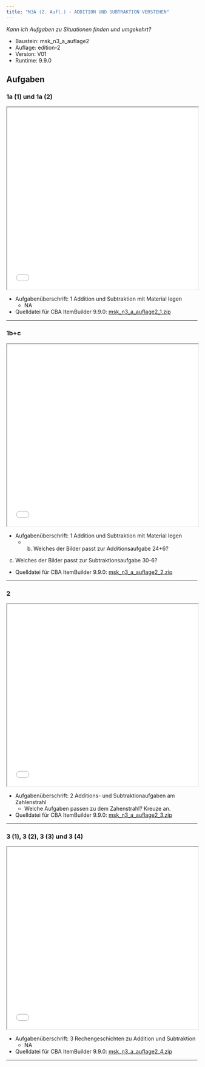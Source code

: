 ```yaml
---
title: "N3A (2. Aufl.) - ADDITION UND SUBTRAKTION VERSTEHEN"
---
```


*Kann ich Aufgaben zu Situationen finden und umgekehrt?* 


::: {.callout-note collapse="true"  title="Bausteinversion"}


* Baustein: msk_n3_a_auflage2 
* Auflage: edition-2 
* Version: V01 
* Runtime: 9.9.0 
:::

## Aufgaben


### 1a (1) und 1a (2)
```{=html}
<iframe width="100%" height="480"
src="../oer/edition-2/V01/9.9.0/msk_n3_a_auflage2/msk_n3_a_auflage2_1/viewer.html"></iframe>
```


::: {.callout-tip collapse="true"  title="Details"}


* Aufgabenüberschrift: 1 Addition und Subtraktion mit Material legen
	 - NA
* Quelldatei für CBA ItemBuilder 9.9.0: [msk_n3_a_auflage2_1.zip](../oer/edition-2/V01/9.9.0/msk_n3_a_auflage2/msk_n3_a_auflage2_1/msk_n3_a_auflage2_1.zip) 
:::
<hr noshade/>

### 1b+c
```{=html}
<iframe width="100%" height="480"
src="../oer/edition-2/V01/9.9.0/msk_n3_a_auflage2/msk_n3_a_auflage2_2/viewer.html"></iframe>
```


::: {.callout-tip collapse="true"  title="Details"}


* Aufgabenüberschrift: 1 Addition und Subtraktion mit Material legen
	 - b) Welches der Bilder passt zur Additionsaufgabe 24+6? 
c) Welches der Bilder passt zur Subtraktionsaufgabe 30-6?
* Quelldatei für CBA ItemBuilder 9.9.0: [msk_n3_a_auflage2_2.zip](../oer/edition-2/V01/9.9.0/msk_n3_a_auflage2/msk_n3_a_auflage2_2/msk_n3_a_auflage2_2.zip) 
:::
<hr noshade/>

### 2
```{=html}
<iframe width="100%" height="480"
src="../oer/edition-2/V01/9.9.0/msk_n3_a_auflage2/msk_n3_a_auflage2_3/viewer.html"></iframe>
```


::: {.callout-tip collapse="true"  title="Details"}


* Aufgabenüberschrift: 2 Additions- und Subtraktionaufgaben am Zahlenstrahl
	 - Welche Aufgaben passen zu dem Zahenstrahl? Kreuze an.
* Quelldatei für CBA ItemBuilder 9.9.0: [msk_n3_a_auflage2_3.zip](../oer/edition-2/V01/9.9.0/msk_n3_a_auflage2/msk_n3_a_auflage2_3/msk_n3_a_auflage2_3.zip) 
:::
<hr noshade/>

### 3 (1), 3 (2), 3 (3) und 3 (4)
```{=html}
<iframe width="100%" height="480"
src="../oer/edition-2/V01/9.9.0/msk_n3_a_auflage2/msk_n3_a_auflage2_4/viewer.html"></iframe>
```


::: {.callout-tip collapse="true"  title="Details"}


* Aufgabenüberschrift: 3 Rechengeschichten zu Addition und Subtraktion
	 - NA
* Quelldatei für CBA ItemBuilder 9.9.0: [msk_n3_a_auflage2_4.zip](../oer/edition-2/V01/9.9.0/msk_n3_a_auflage2/msk_n3_a_auflage2_4/msk_n3_a_auflage2_4.zip) 
:::
<hr noshade/>

